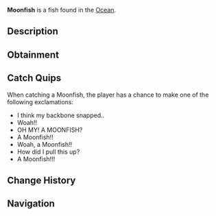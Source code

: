{{FishInfobox
|image          = Moonfish.png
|rarity         = Legendary
|sea            = First Sea
|location       = [[Ocean]]
|sublocation    = 
|sources        = Fishing Rod
|radar_location = 
|prog_speed     = -40
|xp             = 900
|weather        = Clear
|time           = Night
|season         = Winter
|bait           = Minnow
|base_weight    = 500
|base_value     = 1800
|weight_range   = 250
|base_chance    = 0.2
|base_resil     = 20
}}
'''Moonfish''' is a {{Rarity|Legendary}} fish found in the [[Ocean]].

== Description ==
{{Description|The Moonfish is a sizable, flat, bony fish that inhabits deep and occasionally warm waters. While their behaviour resembles that of the Ocean Sunfish, Moonfish are far more aggressive, using their rock-hard skulls to charge at fish, boats, and swimmers.|Bestiary Entry}}

== Obtainment ==
{{Fish Availability|
Ancient Isle/Algae Hunt
Apex Fish Hunt/Mosslurker
Atlantis/Surrounding Ocean
Forsaken Shores/Algae Hunt
LEGO Pool/Studolodon Hunt
Lovestorm/Normal
Lovestorm/Supercharged
Lucky Event/Blarney McBreeze
Lucky Event/O'Mango Goldgrin
Lucky Event/Plumrick O'Luck
Lucky Event/Rowdy McCharm
Lucky Event/Sunny O'Coin
Megalodon Hunt/Eclipse and Weekend
Megalodon Hunt/Normal
Moosewood/Surrounding Ocean
Mushgrove Swamp/Algae Hunt
Narwhal Hunt/Beluga/First Sea
Narwhal Hunt/Magician Narwhal/First Sea
Narwhal Hunt/Narwhal/First Sea
Northern Summit/Surrounding Ocean
Ocean
Ocean/Deep Ocean
Ocean/The Arch
Orca Migration/Ancient
Orca Migration/Normal
Snowcap Island/Algae Hunt
Snowcap Island/Surrounding Ocean
Whale Migration/Moby
Whale Migration/Normal
|top_rods      = 
Leviathan's Fang Rod\33745.08\281820.86;
Free Spirit Rod\30499.09\268584.29;
Great Rod of Oscar\29403.07\165384.79;
Astralhook Rod\27395.99\171210.36;
Ethereal Prism Rod\27382.16\169866.26;
Resourceful Rod\20984.36\137308.31;
Destiny Rod\21913.94\133708.46;
Trident Rod\27368.04\229828.15;
Azure Of Lagoon\25495.6\192674.19;
No-Life Rod\25935.6\186448.35;
Rod Of The Eternal King\20558.17\138760.3;
Poseidon Rod\21054.99\155333.83;
Rod Of The Exalted One\21448.99\142951.54;
Seraphic Rod\26295.22\171100.72;
Rod Of The Forgotten Fang\24295.81\166309.07;
Challenger's Rod\23528.15\170538.14;
Blazebringer Rod\22195.51\163373.18;
Rod Of The Depths\21491.31\148521.49;
Zeus Rod\20797.37\153146.11;
Verdant Shear Rod\20491.49\155119.28;
Depthseeker Rod\18897.47\143562.24;
Avalanche Rod\16876.7\126783.73;
Volcanic Rod\16225.81\121121.5;
Steady Rod\5332.83\41639.88
|recommended   = Ethereal Prism Rod
}}

== Catch Quips ==
When catching a Moonfish, the player has a chance to make one of the following exclamations:
* I think my backbone snapped..
* Woah!!
* OH MY! A MOONFISH?
* A Moonfish!!
* Woah, a Moonfish!!
* How did I pull this up?
* A Moonfish!!!

== Change History ==
{{Change History|{{subst:Current Version}}}}

== Navigation ==
{{Fish Navbox|Ocean}}